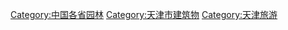[[Category:中国各省园林|Category:中国各省园林]]
[[Category:天津市建筑物|Category:天津市建筑物]]
[[Category:天津旅游|Category:天津旅游]]